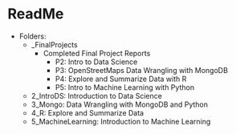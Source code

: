 ReadMe
===================

* Folders:
  * _FinalProjects
	* Completed Final Project Reports
		* P2: Intro to Data Science
		* P3: OpenStreetMaps Data Wrangling with MongoDB
		* P4: Explore and Summarize Data with R
		* P5: Intro to Machine Learning with Python
  * 2_IntroDS: Introduction to Data Science
  * 3_Mongo: Data Wrangling with MongoDB and Python
  * 4_R: Explore and Summarize Data
  * 5_MachineLearning: Introduction to Machine Learning